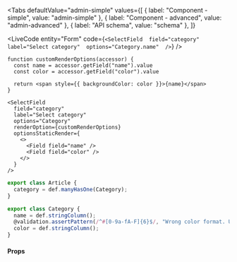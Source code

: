 
<Tabs
  defaultValue="admin-simple"
  values={[
    { label: "Component - simple", value: "admin-simple" },
    { label: "Component - advanced", value: "admin-advanced" },
    { label: "API schema", value: "schema" },
  ]}
>
  <TabItem value="admin-simple">

<LiveCode
  entity="Form"
  code={`<SelectField 
  field="category" 
  label="Select category" 
  options="Category.name" 
/>`}
/>

  </TabItem>

  <TabItem value="admin-advanced">

```tsx
function customRenderOptions(accessor) {
  const name = accessor.getField("name").value
  const color = accessor.getField("color").value

  return <span style={{ backgroundColor: color }}>{name}</span>
}

<SelectField
  field="category"
  label="Select category"
  options="Category"
  renderOption={customRenderOptions}
  optionsStaticRender={
    <>
      <Field field="name" />
      <Field field="color" />
    </>
  }
/>
```

  </TabItem>

  <TabItem value="schema">

```ts
export class Article {
  category = def.manyHasOne(Category);
}

export class Category {
  name = def.stringColumn();
  @validation.assertPattern(/^#[0-9a-fA-F]{6}$/, "Wrong color format. Use HEX (e.g. #000000)")
  color = def.stringColumn();
}
```

  </TabItem>
</Tabs>

#### Props

<PropsTable>
  <SharedProps.field required />
  <SharedProps.label required />
  <SharedProps.options required />
  <SharedProps.renderOption />
  <SharedProps.optionsStaticRender />
</PropsTable>

